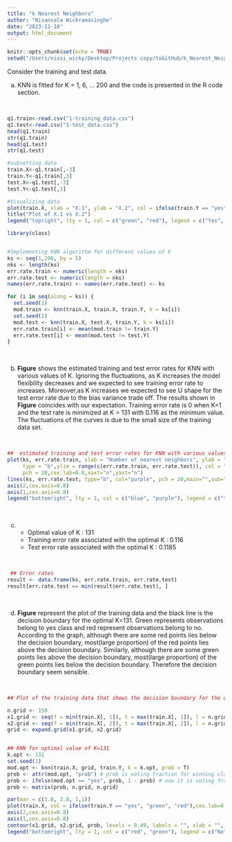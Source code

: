 ```yaml
---
title: "k Nearest Neighbors"
author: "Nisansala Wickramasinghe"
date: "2023-11-18"
output: html_document
---
```


```r
knitr::opts_chunk$set(echo = TRUE)
setwd("/Users/nissi_wicky/Desktop/Projects copy/toGitHub/k_Nearest_Neighbors")
```

Consider the training and test data.

a) KNN is fitted for K = 1, 6, $\dots$ 200 and the code is presented in the R code section.

&nbsp;

```r
q1.train<-read.csv("1-training_data.csv")
q1.test<-read.csv("1-test_data.csv")
head(q1.train)
str(q1.train)
head(q1.test)
str(q1.test)

#subsetting data
train.X<-q1.train[,-3]
train.Y<-q1.train[,3]
test.X<-q1.test[,-3]
test.Y<-q1.test[,3]

#Visualizing data
plot(train.X, xlab = "X.1", ylab = "X.2", col = ifelse(train.Y == "yes", "green", "red"))
title("Plot of X.1 vs X.2")
legend("topright", lty = 1, col = c("green", "red"), legend = c("Yes", "No"))

library(class)


#Implementing KNN algorithm for different values of K
ks <- seq(1,200, by = 5)
nks <- length(ks)
err.rate.train <- numeric(length = nks)
err.rate.test <- numeric(length = nks)
names(err.rate.train) <- names(err.rate.test) <- ks

for (i in seq(along = ks)) {
  set.seed(1)
  mod.train <- knn(train.X, train.X, train.Y, k = ks[i])
  set.seed(1)
  mod.test <- knn(train.X, test.X, train.Y, k = ks[i])
  err.rate.train[i] <- mean(mod.train != train.Y)
  err.rate.test[i] <- mean(mod.test != test.Y)
}
```

&nbsp; 

b) **Figure** shows the estimated training and test error rates for KNN with various values of K. Ignoring the fluctuations, as K increases the model flexibility decreases and we expected to see training error rate to increases. Moreover,as K increases we expected to see U shape for the test error rate due to the bias variance trade off. The results shown in **Figure** coincides with our expectation. Training error rate is 0 when K=1 and the test rate is minimized at K = 131 with 0.116 as the minimum value. The fluctuations of the curves is due to the small size of the training data set.

&nbsp;

```r
##  estimated training and test error rates for KNN with various values of K
plot(ks, err.rate.train, xlab = "Number of nearest neighbors", ylab = "Error rate",
     type = "b",ylim = range(c(err.rate.train, err.rate.test)), col = "blue", 
     pch = 20,cex.lab=0.8,xaxt="n",yaxt="n")
lines(ks, err.rate.test, type="b", col="purple", pch = 20,main="",sub="thf")
axis(2,cex.axis=0.8)
axis(1,cex.axis=0.8)
legend("bottomright", lty = 1, col = c("blue", "purple"), legend = c("training", "test"),cex = 0.75)

```

&nbsp;

c) - Optimal value of K : 131
    - Training error rate associated with the optimal K : 0.116
    - Test error rate associated with the optimal K : 0.1185
    
&nbsp;
    
```r
 ## Error rates
result <- data.frame(ks, err.rate.train, err.rate.test)
result[err.rate.test == min(result$err.rate.test), ]
```
    
&nbsp;

d) **Figure** represent the plot of the training data and the black line is the decision boundary for the optimal K=131. Green represents observations belong to yes class and red represent observations belong to no. According to the graph, although there are some red points lies below the decision boundary, most(large proportion) of the red points lies above the decision boundary. Similarly, although there are some green points lies above the decision boundary, most(large proportion) of the green points lies below the decision boundary. Therefore the decision boundary seem sensible.

&nbsp;

```r
## Plot of the training data that shows the decision boundary for the optimal K

n.grid <- 150
x1.grid <- seq(f = min(train.X[, 1]), t = max(train.X[, 1]), l = n.grid)
x2.grid <- seq(f = min(train.X[, 2]), t = max(train.X[, 2]), l = n.grid)
grid <- expand.grid(x1.grid, x2.grid)


## KNN for optimal value of K=131
k.opt <- 131
set.seed(1)
mod.opt <- knn(train.X, grid, train.Y, k = k.opt, prob = T)
prob <- attr(mod.opt, "prob") # prob is voting fraction for winning class
prob <- ifelse(mod.opt == "yes", prob, 1 - prob) # now it is voting fraction for Direction == "yes"
prob <- matrix(prob, n.grid, n.grid)

par(mar = c(3.8, 3.8, 1,1))
plot(train.X, col = ifelse(train.Y == "yes", "green", "red"),cex.lab=0.8,xaxt="n",yaxt="n")
axis(2,cex.axis=0.8)
axis(1,cex.axis=0.8)
contour(x1.grid, x2.grid, prob, levels = 0.49, labels = "", xlab = "", ylab = "", main = "", add = T)
legend("bottomright", lty = 1, col = c("red", "green"), legend = c("No", "Yes"),cex = 0.75)
```